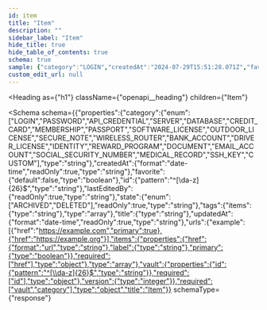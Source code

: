 ```yaml
---
id: item
title: "Item"
description: ""
sidebar_label: "Item"
hide_title: true
hide_table_of_contents: true
schema: true
sample: {"category":"LOGIN","createdAt":"2024-07-29T15:51:28.071Z","favorite":false,"id":"string","lastEditedBy":"string","state":"ARCHIVED","tags":["string"],"title":"string","updatedAt":"2024-07-29T15:51:28.071Z","urls":[{"href":"https://example.com","primary":true},{"href":"https://example.org"}],"vault":{"id":"string"},"version":0}
custom_edit_url: null
---
```



<Heading
  as={"h1"}
  className={"openapi__heading"}
  children={"Item"}
>
</Heading>





<Schema
  schema={{"properties":{"category":{"enum":["LOGIN","PASSWORD","API_CREDENTIAL","SERVER","DATABASE","CREDIT_CARD","MEMBERSHIP","PASSPORT","SOFTWARE_LICENSE","OUTDOOR_LICENSE","SECURE_NOTE","WIRELESS_ROUTER","BANK_ACCOUNT","DRIVER_LICENSE","IDENTITY","REWARD_PROGRAM","DOCUMENT","EMAIL_ACCOUNT","SOCIAL_SECURITY_NUMBER","MEDICAL_RECORD","SSH_KEY","CUSTOM"],"type":"string"},"createdAt":{"format":"date-time","readOnly":true,"type":"string"},"favorite":{"default":false,"type":"boolean"},"id":{"pattern":"^[\\da-z]{26}$","type":"string"},"lastEditedBy":{"readOnly":true,"type":"string"},"state":{"enum":["ARCHIVED","DELETED"],"readOnly":true,"type":"string"},"tags":{"items":{"type":"string"},"type":"array"},"title":{"type":"string"},"updatedAt":{"format":"date-time","readOnly":true,"type":"string"},"urls":{"example":[{"href":"https://example.com","primary":true},{"href":"https://example.org"}],"items":{"properties":{"href":{"format":"url","type":"string"},"label":{"type":"string"},"primary":{"type":"boolean"}},"required":["href"],"type":"object"},"type":"array"},"vault":{"properties":{"id":{"pattern":"^[\\da-z]{26}$","type":"string"}},"required":["id"],"type":"object"},"version":{"type":"integer"}},"required":["vault","category"],"type":"object","title":"Item"}}
  schemaType={"response"}
>
  
</Schema>
            